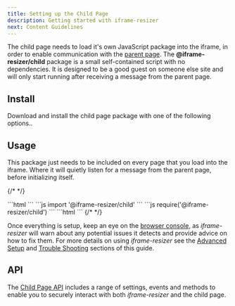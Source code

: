 ```yaml
---
title: Setting up the Child Page
description: Getting started with iframe-resizer
next: Content Guidelines
---
```



The child page needs to load it's own JavaScript package into the iframe, in order to enable communication
with the [parent page](/setup/parent). The **@iframe-resizer/child** package is a small self-contained
script with no dependencies. It is designed to be a good guest on someone else site
and will only start running after receiving a message from the parent page.

## Install

Download and install the child page package with one of the following options..

<Install package="@iframe-resizer/child" download cdn/>

## Usage

This package just needs to be included on every page that you load into the iframe.
Where it will quietly listen for a message from the parent page, before initializing
itself.

{/* <!-- prettier-ignore-start --> */}

<Tabs syncKey="version">
  <TabItem label="Vanilla JS">
```html
<script
  src="/node_modules/@iframe-resizer/child/index.umd.js"
  type="text/javascript"
  async  
></script>
```
  </TabItem>
  <TabItem label="ES Modules">
```js
import '@iframe-resizer/child'
```
</TabItem>
  <TabItem label="Common JS">
```js
require('@iframe-resizer/child')
```
  </TabItem>
  <TabItem label="jsDeliver CDN">
```html
<script
  src="https://cdn.jsdelivr.net/npm/@iframe-resizer/child"
  type="text/javascript"
  async
></script>
```
  </TabItem>
</Tabs>
{/* <!-- prettier-ignore-end --> */}

Once everything is setup, keep an eye on the [browser console](https://developer.mozilla.org/en-US/docs/Learn/Common_questions/Tools_and_setup/What_are_browser_developer_tools),
as _iframe-resizer_ will warn about any potential issues it detects and provide advice 
on how to fix them. For more details on using _iframe-resizer_ see the 
[Advanced Setup](/setup/advanced/) and [Trouble Shooting](/troubleshooting) sections 
of this guide.

## API

The [Child Page API](/api/child) includes a range of settings, events and methods to 
enable you to securely interact with both _iframe-resizer_ and the child page.

<FeedbackComponent />
